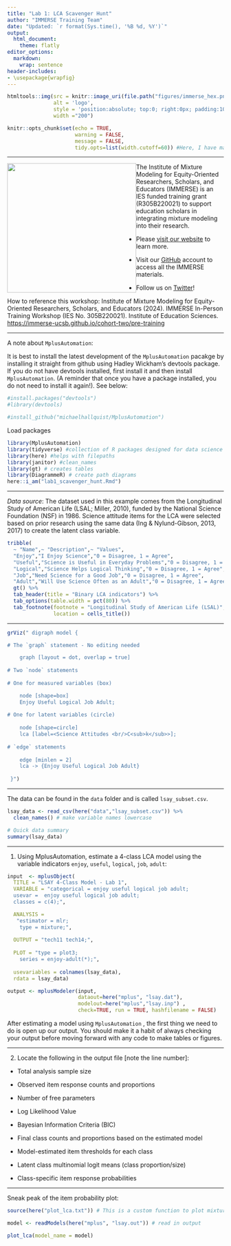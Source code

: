 ```yaml
---
title: "Lab 1: LCA Scavenger Hunt"
author: "IMMERSE Training Team"
date: "Updated: `r format(Sys.time(), '%B %d, %Y')`"
output:
  html_document:
    theme: flatly
editor_options:
  markdown:
    wrap: sentence
header-includes:
- \usepackage{wrapfig}     
---
```


```r
htmltools::img(src = knitr::image_uri(file.path("figures/immerse_hex.png")), 
               alt = 'logo', 
               style = 'position:absolute; top:0; right:0px; padding:10px;',
               width ="200")
```

```r
knitr::opts_chunk$set(echo = TRUE, 
                      warning = FALSE,
                      message = FALSE,
                      tidy.opts=list(width.cutoff=60)) #Here, I have made it so that when you knit your .rmd, warnings and messages will not show up in the html markdown. 
```

------------------------------------------------------------------------

![](figures/IESNewLogo.jpg){style="float: left;" width="300"}

The Institute of Mixture Modeling for Equity-Oriented Researchers, Scholars, and Educators (IMMERSE) is an IES funded training grant (R305B220021) to support education scholars in integrating mixture modeling into their research.

-   Please [visit our website](https://immerse.education.ucsb.edu/) to learn more.

-   Visit our [GitHub](https://github.com/immerse-ucsb) account to access all the IMMERSE materials.

-   Follow us on [Twitter](https://twitter.com/IMMERSE_UCSB)!

How to reference this workshop: Institute of Mixture Modeling for Equity-Oriented Researchers, Scholars, and Educators (2024).
IMMERSE In-Person Training Workshop (IES No. 305B220021).
Institute of Education Sciences.
<https://immerse-ucsb.github.io/cohort-two/pre-training>


------------------------------------------------------------------------

A note about `MplusAutomation`: 

It is best to install the latest development of the `MplusAutomation` pacakge by installing it straight from github using Hadley Wickham's devtools package. If you do not have devtools installed, first install it and then install `MplusAutomation`. (A reminder that once you have a package installed, you do not need to install it again!). See below:

```r
#install.packages("devtools")
#library(devtools)

#install_github("michaelhallquist/MplusAutomation")
```

Load packages

```r
library(MplusAutomation)
library(tidyverse) #collection of R packages designed for data science
library(here) #helps with filepaths
library(janitor) #clean_names
library(gt) # creates tables
library(DiagrammeR) # create path diagrams
here::i_am("lab1_scavenger_hunt.Rmd")
```

------------------------------------------------------------------------

*Data source*: The dataset used in this example comes from the Longitudinal Study of American Life (LSAL; Miller, 2010), funded by the National Science Foundation (NSF) in 1986. Science attitude items for the LCA were selected based on prior research using the same data (Ing & Nylund-Gibson, 2013, 2017) to create the latent class variable.

```r
tribble(
  ~ "Name",~ "Description",~ "Values",
  "Enjoy","I Enjoy Science","0 = Disagree, 1 = Agree",
  "Useful","Science is Useful in Everyday Problems","0 = Disagree, 1 = Agree",
  "Logical","Science Helps Logical Thinking","0 = Disagree, 1 = Agree",
  "Job","Need Science for a Good Job","0 = Disagree, 1 = Agree",
  "Adult","Will Use Science Often as an Adult","0 = Disagree, 1 = Agree") %>%
  gt() %>%
  tab_header(title = "Binary LCA indicators") %>%
  tab_options(table.width = pct(80)) %>%
  tab_footnote(footnote = "Longitudinal Study of American Life (LSAL)",
               location = cells_title())
```

------------------------------------------------------------------------

```r

grViz(" digraph model {

# The `graph` statement - No editing needed

    graph [layout = dot, overlap = true]
 
# Two `node` statements
 
# One for measured variables (box) 

    node [shape=box]
    Enjoy Useful Logical Job Adult;
 
# One for latent variables (circle) 
 
    node [shape=circle]
    lca [label=<Science Attitudes <br/>C<sub>k</sub>>];
    
# `edge` statements
 
    edge [minlen = 2]
    lca -> {Enjoy Useful Logical Job Adult}
 
 }") 
```

------------------------------------------------------------------------

The data can be found in the `data` folder and is called `lsay_subset.csv`.

```r
lsay_data <- read_csv(here("data","lsay_subset.csv")) %>% 
  clean_names() # make variable names lowercase

# Quick data summary
summary(lsay_data)
```

------------------------------------------------------------------------

1.  Using MplusAutomation, estimate a 4-class LCA model using the variable indicators `enjoy`, `useful`, `logical`, `job`, `adult`:

```r
input  <- mplusObject(
  TITLE = "LSAY 4-Class Model - Lab 1", 
  VARIABLE = "categorical = enjoy useful logical job adult;
  usevar =  enjoy useful logical job adult; 
  classes = c(4);",

  ANALYSIS = 
   "estimator = mlr; 
    type = mixture;",
  
  OUTPUT = "tech11 tech14;",
  
  PLOT = "type = plot3; 
    series = enjoy-adult(*);",
  
  usevariables = colnames(lsay_data),
  rdata = lsay_data)

output <- mplusModeler(input,
                       dataout=here("mplus", "lsay.dat"),
                       modelout=here("mplus","lsay.inp") ,
                       check=TRUE, run = TRUE, hashfilename = FALSE)
```

After estimating a model using `MplusAutomation` , the first thing we need to do is open up our output.
You should make it a habit of always checking your output before moving forward with any code to make tables or figures.

------------------------------------------------------------------------

2.  Locate the following in the output file [note the line number]:

-   Total analysis sample size 

-   Observed item response counts and proportions

-   Number of free parameters

-   Log Likelihood Value

-   Bayesian Information Criteria (BIC)

-   Final class counts and proportions based on the estimated model

-   Model-estimated item thresholds for each class

-   Latent class multinomial logit means (class proportion/size)

-   Class-specific item response probabilities

------------------------------------------------------------------------

Sneak peak of the item probability plot:

```r
source(here("plot_lca.txt")) # This is a custom function to plot mixtures from the Mplus output

model <- readModels(here("mplus", "lsay.out")) # read in output

plot_lca(model_name = model)
```
